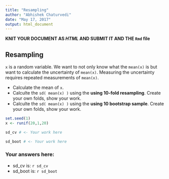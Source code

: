 ```yaml
---
title: "Resampling"
author: "Abhishek Chaturvedi"
date: "May 17, 2017"
output: html_document
---
```


**KNIT YOUR DOCUMENT AS *HTML* AND SUBMIT IT AND THE `Rmd` file**

## Resampling

`x` is a random variable. We want to not only know what the `mean(x)` is but want to calculate the uncertainty of `mean(x)`.  Measuring the uncertainty requires repeated measurements of `mean(x)`.

- Calculate the mean of `x`.
- Calculte the `sd( mean(x) )` using the **using 10-fold resampling**.  Create your own folds, show your work.
- Calculte the `sd( mean(x) )` using the **using 10 bootstrap sample**.  Create your own folds, show your work. 

```r
set.seed(1) 
x <- runif(20,1,20)

sd_cv # <- Your work here 

sd_boot # <- Your work here
```


### Your answers here: 

- sd_cv   is: `r sd_cv`
- sd_boot is: `r sd_boot`
